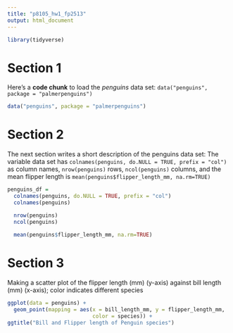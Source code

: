 ```yaml
---
title: "p8105_hw1_fp2513"
output: html_document
---
```


```r
library(tidyverse)
```

# Section 1

Here's a **code chunk** to load the _penguins_ data set:
`data("penguins", package = "palmerpenguins")`

```r
data("penguins", package = "palmerpenguins")

```

# Section 2

The next section writes a short description of the penguins data set:
The variable data set has `colnames(penguins, do.NULL = TRUE, prefix = "col")`
as column names, `nrow(penguins)` rows, `ncol(penguins)` columns, and the mean
flipper length is `mean(penguins$flipper_length_mm, na.rm=TRUE)`

```r
penguins_df = 
  colnames(penguins, do.NULL = TRUE, prefix = "col")
  colnames(penguins)

  nrow(penguins) 
  ncol(penguins) 
  
  mean(penguins$flipper_length_mm, na.rm=TRUE)
```

# Section 3

Making a scatter plot of the flipper length (mm) (y-axis) against bill length 
(mm) (x-axis); color indicates different species

```r
ggplot(data = penguins) + 
  geom_point(mapping = aes(x = bill_length_mm, y = flipper_length_mm, 
                           color = species)) +
ggtitle("Bill and Flipper length of Penguin species")
```
